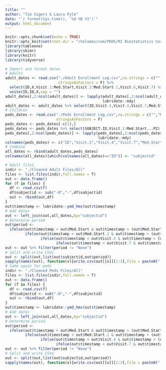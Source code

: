 ```yaml
---
title: ""
author: "Tim Vigers & Laura Pyle"
date: "`r format(Sys.time(), '%d %B %Y')`"
output: html_document
---
```


```r
knitr::opts_chunk$set(echo = TRUE)
knitr::opts_knit$set(root.dir = "/Volumes/som/PEDS/RI Biostatistics Core/Shared/Shared Projects/Laura/BDC/Projects/Bromocriptine/Data_Cleaned")
library(tableone)
library(skimr)
library(knitr)
library(tidyverse)
```

```r
# Import and format dates
# Adults
adult_dates <- read.csv("./Adult Enrollment Log.csv",na.strings = c("","NA"),
                        stringsAsFactors = F) %>%
  select(ID,X,Visit.1:Med.Start,Visit.3:Med.Start.1,Visit.6,Visit.7) %>%
  unite(ID,ID,X,sep = "")
adult_dates[,2:ncol(adult_dates)] <- lapply(adult_dates[,2:ncol(adult_dates)],
                                            lubridate::mdy)
adult_dates <- adult_dates %>% select(ID,Visit.1,Visit.4,Visit.7,Med.Start,Med.Start.1)
# Children
peds_dates <- read.csv("./Peds Enrollment Log.csv",na.strings = c("","NA"),
                       stringsAsFactors = F)
peds_dates <- peds_dates[-c(1),]
peds_dates <- peds_dates %>% select(SUBJECT.ID,Visit.1:Med.Start...P2)
peds_dates[,2:ncol(peds_dates)] <- lapply(peds_dates[,2:ncol(peds_dates)],
                                          lubridate::mdy)
colnames(peds_dates) <- c("ID","Visit.1","Visit.4","Visit.7","Med.Start","Med.Start.1")
# Combine
all_dates <- rbind(adult_dates,peds_dates)
colnames(all_dates)[which(colnames(all_dates)=="ID")] <- "subjectid"
```

```r
# Adult files
indir <- "./Cleaned Adult Files/All"
files <- list.files(indir,full.names = T)
out <- data.frame()
for (f in files) {
  df <- read.csv(f)
  df$subjectid <- sub("-0","-",df$subjectid)
  out <- rbind(out,df)
}
out$timestamp <- lubridate::ymd_hms(out$timestamp)
# Add dates
out <- left_join(out,all_dates,by="subjectid")
# Determine period
out$period <- 
  ifelse(out$timestamp < out$Med.Start & out$timestamp > (out$Med.Start-3),"Med1_3days",
         ifelse(out$timestamp < out$Med.Start.1 & out$timestamp > (out$Med.Start.1-3),"Med2_3days",
                ifelse(out$timestamp < out$Visit.4 & out$timestamp > (out$Visit.4-7),"Visit4_7days",
                       ifelse(out$timestamp < out$Visit.7 & out$timestamp > (out$Visit.7-7),"Visit7_7days","None"))))
out <- out %>% filter(period != "None")
# Split and write CSVs
out <- split(out,list(out$subjectid,out$period))
sapply(names(out), function(x){write.csv(out[[x]][1:3],file = paste0("./Cleaned Adult Files/By Subject/",x,".csv"),row.names = F)})
# Same again for peds
indir <- "./Cleaned Peds Files/All"
files <- list.files(indir,full.names = T)
out <- data.frame()
for (f in files) {
  df <- read.csv(f)
  df$subjectid <- sub("-0","-",df$subjectid)
  out <- rbind(out,df)
}
out$timestamp <- lubridate::ymd_hms(out$timestamp)
# Add dates
out <- left_join(out,all_dates,by="subjectid")
# Determine period
out$period <- 
  ifelse(out$timestamp < out$Med.Start & out$timestamp > (out$Med.Start-3),"Med1_3days",
         ifelse(out$timestamp < out$Med.Start.1 & out$timestamp > (out$Med.Start.1-3),"Med2_3days",
                ifelse(out$timestamp < out$Visit.4 & out$timestamp > (out$Visit.4-7),"Visit4_7days",
                       ifelse(out$timestamp < out$Visit.7 & out$timestamp > (out$Visit.7-7),"Visit7_7days","None"))))
out <- out %>% filter(period != "None")
# Split and write CSVs
out <- split(out,list(out$subjectid,out$period))
sapply(names(out), function(x){write.csv(out[[x]][1:3],file = paste0("./Cleaned Peds Files/By Subject/",x,".csv"),row.names = F)})
```